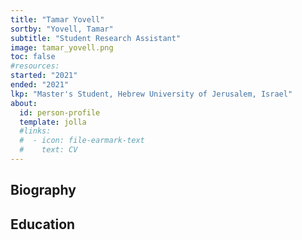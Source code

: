 ```yaml
---
title: "Tamar Yovell"
sortby: "Yovell, Tamar"
subtitle: "Student Research Assistant"
image: tamar_yovell.png
toc: false
#resources: 
started: "2021"
ended: "2021"
lkp: "Master's Student, Hebrew University of Jerusalem, Israel"
about:
  id: person-profile
  template: jolla
  #links:
  #  - icon: file-earmark-text
  #    text: CV
---
```


:::{#person-profile}
:::

## Biography

## Education